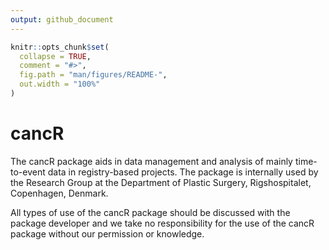 ```yaml
---
output: github_document
---
```


<!-- README.md is generated from README.Rmd. Please edit that file -->

```r
knitr::opts_chunk$set(
  collapse = TRUE,
  comment = "#>",
  fig.path = "man/figures/README-",
  out.width = "100%"
)
```

# cancR

<!-- badges: start -->
<!-- badges: end -->

The cancR package aids in data management and analysis of mainly time-to-event data in registry-based projects. The package is internally used by the Research Group at the Department of Plastic Surgery, Rigshospitalet, Copenhagen, Denmark. 

All types of use of the cancR package should be discussed with the package developer and we take no responsibility for the use of the cancR package without our permission or knowledge.


